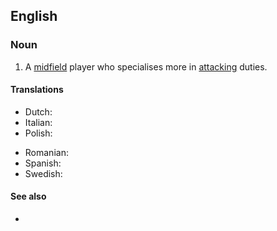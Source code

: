 ==English==

===Noun===
{{wikipedia|Midfielder#Attacking midfielder|attacking midfielder}}
{{en-noun}}

# {{lb|en|soccer}} A [[midfield]] player who specialises more in [[attacking]] duties.

====Translations====
{{trans-top|midfield player}}
* Dutch: {{t|nl|aanvallende middenvelder|c}}
* Italian: {{t|it|trequartista|m|f}}
* Polish: {{t|pl|ofensywny pomocnik|m}}
{{trans-mid}}
* Romanian: {{t|ro|mijlocaș ofensiv|m}}
* Spanish: {{t|es|mediapunta}}
* Swedish: {{t|sv|offensiv mittfältare|c}}
{{trans-bottom}}

====See also====
* {{l|en|defensive midfielder}}